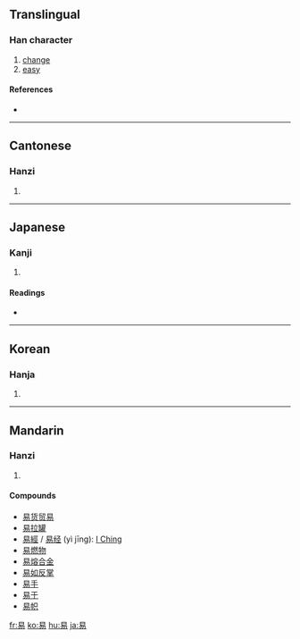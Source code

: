 ==Translingual==

===Han character===
{{Han char|rn=72|rad=日|as=04|sn=8|four=6022<sub>7</sub>|canj=日心竹竹 (APHH)|ids=⿱[[日]][[勿]]}}

# [[change]]
# [[easy]]

====References====
* {{Han ref|kx=0492.030|dkj=13814|dj=0854.080|hdz=21494.010|uh=6613|ud=26131|bh=A9F6|bd=43510}}

----

==Cantonese==

===Hanzi===
{{yue-hanzi|jyut=|y=yi6, yik6}}

# {{defn|Cantonese}}

----

==Japanese==

===Kanji===
{{ja-kanji|grade=5|rs=日04}}

# {{defn|Japanese}}

====Readings====
* {{ja-readings|on=[[えき]] (eki), [[い]] (i)|kun=[[やさしい]] (yasashii), [[かえる]] (kaeru), [[おさめる]] (osameru)}}

----

==Korean==

===Hanja===
{{ko-hanja|hangeul=[[역]], [[이]]|eumhun=|rv=yeok, i|mr=yŏk, i|y=yek, i}}

# {{defn|Korean}}

----

==Mandarin==

===Hanzi===
{{cmn-hanzi|pin=[[yì]] ([[yi4]])|wg=i<sup>4</sup>}}

# {{defn|Mandarin}}

====Compounds====
* [[易货贸易]]
* [[易拉罐]]
* [[易經]] / [[易经]] (yì jīng): [[I Ching]]
* [[易燃物]]
* [[易熔合金]]
* [[易如反掌]]
* [[易手]]
* [[易于]]
* [[易帜]]

[[fr:易]]
[[ko:易]]
[[hu:易]]
[[ja:易]]